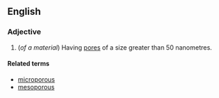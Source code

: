 ==English==

===Adjective===
{{wikipedia|macroporous material}}
{{en-adj}}

#(''of a material'') Having [[pore]]s of a size greater than 50 nanometres.

====Related terms====
*[[microporous]]
*[[mesoporous]]